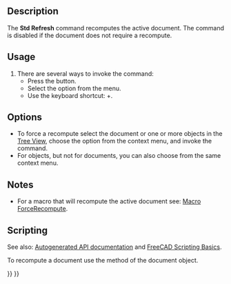 <languages/>

{{Docnav
|[[Std_DuplicateSelection|DuplicateSelection]]
|[[Std_BoxSelection|BoxSelection]]
|[[Std_Edit_Menu|Std Edit Menu]]
|IconL=Std_DuplicateSelection.svg
|IconR=Std_BoxSelection.svg
|IconC=Freecad.svg
}}

{{GuiCommand
|Name=Std Refresh
|MenuLocation=Edit → Recompute
|Workbenches=All
|Shortcut={{KEY|Ctrl}}+{{KEY|R}}
}}

==Description==

The '''Std Refresh''' command recomputes the active document. The command is disabled if the document does not require a recompute.

==Usage==

# There are several ways to invoke the command:
#* Press the {{Button|[[Image:Std_Refresh.svg|16px]] [[Std_Refresh|Recompute]]}} button.
#* Select the {{MenuCommand|Edit → [[Image:Std_Refresh.svg|16px]] Recompute}} option from the menu.
#* Use the keyboard shortcut: {{KEY|Ctrl}}+{{KEY|R}}.

==Options==

* To force a recompute select the document or one or more objects in the [[Tree_View|Tree View]], choose the {{MenuCommand|[[Image:Std_MarkToRecompute.svg|16px]] Mark to Recompute}} option from the context menu, and invoke the command.
* For objects, but not for documents, you can also choose {{MenuCommand|[[Image:Std_Refresh.svg|16px]] Recompute Object}} from the same context menu.

==Notes==

* For a macro that will recompute the active document see: [[Macro_ForceRecompute|Macro ForceRecompute]].

==Scripting==

See also: [https://freecad.github.io/SourceDoc/ Autogenerated API documentation] and [[FreeCAD_Scripting_Basics|FreeCAD Scripting Basics]].

To recompute a document use the {{incode|recompute}} method of the document object.

{{Code|code=
import FreeCAD

doc = FreeCAD.newDocument()
doc.recompute()
}}


{{Docnav
|[[Std_DuplicateSelection|DuplicateSelection]]
|[[Std_BoxSelection|BoxSelection]]
|[[Std_Edit_Menu|Std Edit Menu]]
|IconL=Std_DuplicateSelection.svg
|IconR=Std_BoxSelection.svg
|IconC=Freecad.svg
}}

{{Std_Base_navi{{#translation:}}}}
{{Userdocnavi{{#translation:}}}}